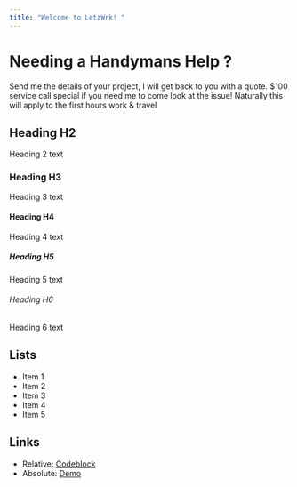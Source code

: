 ---
title: "Welcome to LetzWrk! "
---

# Needing a Handymans Help ? 

Send me the details of your project, I will get back to you with a quote. $100 service call special if you need me to come look at the issue! Naturally this will apply to the first hours work & travel

## Heading H2
Heading 2 text

### Heading H3
Heading 3 text

#### Heading H4
Heading 4 text

##### Heading H5
Heading 5 text

###### Heading H6
Heading 6 text

## Lists
- Item 1
- Item 2
- Item 3
- Item 4
- Item 5

## Links

* Relative: [Codeblock](/codeblock)
* Absolute: [Demo](https://learn.hasura.io/graphql/react)

